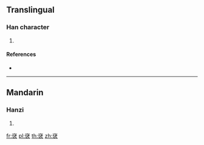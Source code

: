 {{character info/new}}
==Translingual==

===Han character===
{{Han char|rn=145|rad=衣|as=09|sn=15|four=|canj=YHHV}}

# {{defn|Han|sort=衣09}}

====References====
* {{Han ref|kx=1118.140|dkj=34470|hdz=53101.120|uh=88E6|ud=35046}}

----

==Mandarin==

===Hanzi===
{{cmn-hanzi|pin=[[fóu]] ([[fou2]])|wg=fou<sup>2</sup>}}

# {{defn|lang=cmn|sort=衣09}}

[[fr:裦]]
[[pl:裦]]
[[th:裦]]
[[zh:裦]]